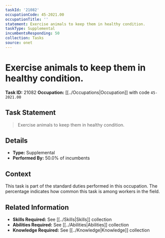 ```yaml
---
taskId: '21082'
occupationCode: 45-2021.00
occupationTitle: ''
statement: Exercise animals to keep them in healthy condition.
taskType: Supplemental
incumbentsResponding: 50
collection: Tasks
source: onet
---
```

# Exercise animals to keep them in healthy condition.

**Task ID:** 21082
**Occupation:** [[../Occupations|Occupation]] with code `45-2021.00`

## Task Statement

> Exercise animals to keep them in healthy condition.

## Details

- **Type:** Supplemental
- **Performed By:** 50.0% of incumbents

## Context

This task is part of the standard duties performed in this occupation. The percentage indicates how common this task is among workers in the field.

## Related Information

- **Skills Required:** See [[../Skills|Skills]] collection
- **Abilities Required:** See [[../Abilities|Abilities]] collection
- **Knowledge Required:** See [[../Knowledge|Knowledge]] collection

